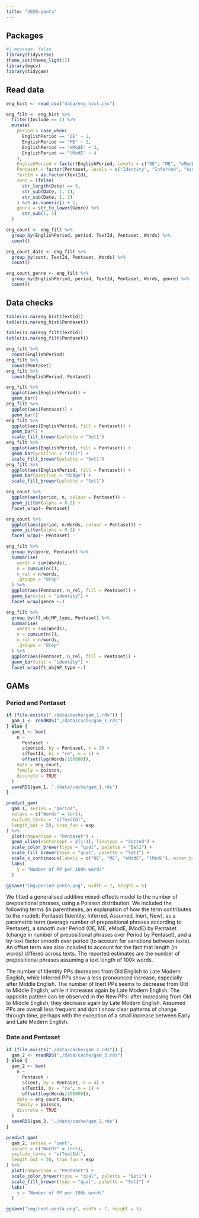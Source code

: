 ```yaml
---
title: "2020-penta"
---
```


## Packages

```r
#| message: false
library(tidyverse)
theme_set(theme_light())
library(mgcv)
library(tidygam)
```

## Read data

```r
eng_hist <- read_csv("data/eng_hist.csv")

eng_filt <- eng_hist %>%
  filter(Include == 1) %>%
  mutate(
    period = case_when(
      EnglishPeriod == "OE" ~ 1,
      EnglishPeriod == "ME" ~ 2,
      EnglishPeriod == "eModE" ~ 3,
      EnglishPeriod == "lModE" ~ 4
    ),
    EnglishPeriod = factor(EnglishPeriod, levels = c("OE", "ME", "eModE", "lModE")),
    Pentaset = factor(Pentaset, levels = c("Identity", "Inferred", "Assumed", "Inert", "New")),
    TextId = as.factor(TextId),
    cent = ifelse(
      str_length(Date) == 3,
      str_sub(Date, 1, 1),
      str_sub(Date, 1, 2)
    ) %>% as.numeric() + 1,
    genre = str_to_lower(Genre) %>%
      str_sub(1, 3)
  )

eng_count <- eng_filt %>%
  group_by(EnglishPeriod, period, TextId, Pentaset, Words) %>%
  count()

eng_count_date <- eng_filt %>%
  group_by(cent, TextId, Pentaset, Words) %>%
  count()

eng_count_genre <- eng_filt %>%
  group_by(EnglishPeriod, period, TextId, Pentaset, Words, genre) %>%
  count()
```

## Data checks

```r
table(is.na(eng_hist$TextId))
table(is.na(eng_hist$Pentaset))
```

```r
table(is.na(eng_filt$TextId))
table(is.na(eng_filt$Pentaset))
```

```r
eng_filt %>%
  count(EnglishPeriod)
eng_filt %>%
  count(Pentaset)
eng_filt %>%
  count(EnglishPeriod, Pentaset)
```

```r
eng_filt %>%
  ggplot(aes(EnglishPeriod)) +
  geom_bar()
eng_filt %>%
  ggplot(aes(Pentaset)) +
  geom_bar()
eng_filt %>%
  ggplot(aes(EnglishPeriod, fill = Pentaset)) +
  geom_bar() +
  scale_fill_brewer(palette = "Set1")
eng_filt %>%
  ggplot(aes(EnglishPeriod, fill = Pentaset)) +
  geom_bar(position = "fill") +
  scale_fill_brewer(palette = "Set1")
eng_filt %>%
  ggplot(aes(EnglishPeriod, fill = Pentaset)) +
  geom_bar(position = "dodge") +
  scale_fill_brewer(palette = "Set1")
```

```r
eng_count %>%
  ggplot(aes(period, n, colour = Pentaset)) +
  geom_jitter(alpha = 0.2) +
  facet_wrap(~ Pentaset)

eng_count %>%
  ggplot(aes(period, n/Words, colour = Pentaset)) +
  geom_jitter(alpha = 0.2) +
  facet_wrap(~ Pentaset)
```

```r
eng_filt %>%
  group_by(genre, Pentaset) %>%
  summarise(
    words = sum(Words),
    n = cumsum(n()),
    n_rel = n/words,
    .groups = "drop"
  ) %>%
  ggplot(aes(Pentaset, n_rel, fill = Pentaset)) +
  geom_bar(stat = "identity") +
  facet_wrap(genre ~.)
```

```r
eng_filt %>%
  group_by(ft_objNP_type, Pentaset) %>%
  summarise(
    words = sum(Words),
    n = cumsum(n()),
    n_rel = n/words,
    .groups = "drop"
  ) %>%
  ggplot(aes(Pentaset, n_rel, fill = Pentaset)) +
  geom_bar(stat = "identity") +
  facet_wrap(ft_objNP_type ~.)
```

## GAMs

### Period and Pentaset

```r
if (file.exists("./data/cache/gam_1.rds")) {
  gam_1 <- readRDS("./data/cache/gam_1.rds")
} else {
  gam_1 <- bam(
    n ~
      Pentaset +
      s(period, by = Pentaset, k = 3) +
      s(TextId, bs = "re", m = 1) +
      offset(log(Words/100000)),
    data = eng_count,
    family = poisson,
    discrete = TRUE
  )
  saveRDS(gam_1, "./data/cache/gam_1.rds")
}
```

```r
predict_gam(
  gam_1, series = "period",
  values = c("Words" = 1e+5),
  exclude_terms = "s(TextId)",
  length_out = 50, tran_fun = exp
) %>%
  plot(comparison = "Pentaset") +
  geom_vline(xintercept = c(1:4), linetype = "dotted") +
  scale_color_brewer(type = "qual", palette = "Set1") +
  scale_fill_brewer(type = "qual", palette = "Set1") +
  scale_x_continuous(labels = c("OE", "ME", "eModE", "lModE"), minor_breaks = NULL) +
  labs(
    y = "Number of PP per 100k words" 
  )

ggsave("img/period-penta.png", width = 7, height = 5)
```

We fitted a generalised additive mixed-effects model to the number of prepositional phrases, using a Poisson distribution. We included the following terms (in parentheses, an explanation of how the term contributes to the model): Pentaset (Identity, Inferred, Assumed, Inert, New), as a parametric term (average number of prepositional phrases according to Pentaset), a smooth over Period (OE, ME, eModE, lModE) by Pentaset (change in number of prepositional phrases over Period by Pentaset), and a by-text factor smooth over period (to account for variations between texts). An offset term was also included to account for the fact that length (in words) differed across texts. The reported estimates are the number of prepositional phrases assuming a text length of 100k words.

The number of Identity PPs decreases from Old English to Late Modern English, while Inferred PPs show a less pronounced increase, especially after Middle English. The number of Inert PPs seems to decrease from Old to Middle English, while it increases again by Late Modern English. The opposite pattern can be observed in the New PPs: after increasing from Old to Middle English, they decrease again by Late Modern English. Assumed PPs are overall less frequent and don't show clear patterns of change through time, perhaps with the exception of a small increase between Early and Late Modern English.

### Date and Pentaset

```r
if (file.exists("./data/cache/gam_2.rds")) {
  gam_2 <- readRDS("./data/cache/gam_2.rds")
} else {
  gam_2 <- bam(
    n ~
      Pentaset +
      s(cent, by = Pentaset, k = 4) +
      s(TextId, bs = "re", m = 1) +
      offset(log(Words/100000)),
    data = eng_count_date,
    family = poisson,
    discrete = TRUE
  )
  saveRDS(gam_2, "./data/cache/gam_2.rds")
}
```

```r
predict_gam(
  gam_2, series = "cent",
  values = c("Words" = 1e+5),
  exclude_terms = "s(TextId)",
  length_out = 50, tran_fun = exp
) %>%
  plot(comparison = "Pentaset") +
  scale_color_brewer(type = "qual", palette = "Set1") +
  scale_fill_brewer(type = "qual", palette = "Set1") +
  labs(
    y = "Number of PP per 100k words" 
  )

ggsave("img/cent-penta.png", width = 7, height = 5)
```

### 
